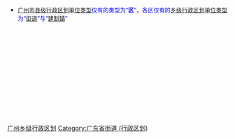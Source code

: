 * <span style="font-size:small; color:#0000FF">[[广州市|广州市]][[县级行政区|县级行政区划单位类型]]仅有的类型为“'''区'''”，各区仅有的[[乡级行政区划|乡级行政区划单位类型]]为“[[街道_(行政区划)|街道]]”与“[[镇|建制镇]]”</span>

[[Category:广州乡级行政区划|]]
[[Category:广东省街道_(行政区划)|Category:广东省街道 (行政区划)]]

<br>{{hideh
|Head = [[广州市|广州]][[:Category:广州市辖区|各区]]所辖[[:Category:广州街道_(行政区划)|街道]]与[[:Category:广州建制镇|镇]]
|FrameStyle   = border:solid 1px #000080;
|HeadStyle    = text-align:center;background:transparent;
|ContentStyle = background: #99CCFF;
}}
{{广州市越秀区行政区划|state =expanded}}<br>
{{广州市荔湾区行政区划|state =expanded}}<br>
{{广州市海珠区行政区划|state =expanded}}<br>
{{广州市天河区行政区划|state =expanded}}<br>
{{广州市白云区行政区划|state =expanded}}<br>
{{广州市黄埔区行政区划|state =expanded}}<br>
{{广州市番禺区行政区划|state =expanded}}<br>
{{广州市花都区行政区划|state =expanded}}<br>
{{广州市南沙区行政区划|state =expanded}}<br>
{{广州市萝岗区行政区划|state =expanded}}<br>
{{广东省增城市行政区划|state =expanded}}<br>
{{广东省从化市行政区划|state =expanded}}
{{hidef}}